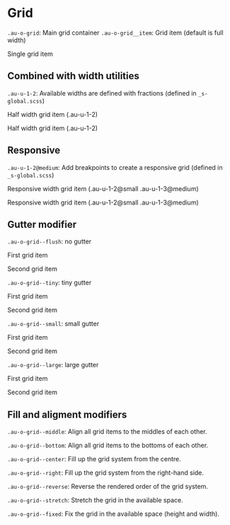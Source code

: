 
<Meta title="Objects/Grid" />

<style>{`
  .sbdocs-p,
  .sbdocs-ul,
  .sbdocs-li,
  .sbdocs-p code {
    font-weight: 400;
    font-size: 1.6rem;
  }

  .sbdocs-a {
    display: inline-flex;
    align-items: center;
    font-family: var(--au-font);
    transition: color var(--au-transition), text-decoration var(--au-transition);
    font-weight: var(--au-regular);
    text-decoration: underline;
    text-decoration-color: var(--au-blue-300);
    color: var(--au-blue-700);
  }

  .sbdocs-a:visited {
    color: var(--au-blue-700);
  }

  .sbdocs-a:hover,
  .sbdocs-a:focus {
    color: var(--au-blue-900);
    text-decoration-color: var(--au-blue-200);
  }

  .sbdocs-a:focus {
    outline: var(--au-outline);
    outline-offset: var(--au-outline-offset);
  }

  code {
    font-family: courier, monospace;
  }

  .os-content {
    background-color: var(--au-gray-100);
  }

  .au-d-component + .au-d-component {
    margin-top: 1rem;
  }

  .au-d-component p {
    margin-top: 0 !important;
    margin-bottom: 0;
  }
`}</style>

# Grid


`.au-o-grid`: Main grid container
`.au-o-grid__item`: Grid item (default is full width)

<div class="au-o-box au-o-box--flush">
  <div class="au-o-grid">
    <div class="au-o-grid__item">
      <div class="au-o-box au-o-box--small au-d-component au-u-text-center">
        <p class="au-u-h4">Single grid item</p>
      </div>
    </div>
  </div>
</div>

## Combined with width utilities

`.au-u-1-2`: Available widths are defined with fractions (defined in `_s-global.scss`)

<div class="au-o-box au-o-box--flush">
  <div class="au-o-grid">
    <div class="au-o-grid__item au-u-1-2">
      <div class="au-o-box au-o-box--small au-d-component au-u-text-center">
        <p class="au-u-h4">Half width grid item (.au-u-1-2)</p>
      </div>
    </div>
    <div class="au-o-grid__item au-u-1-2">
      <div class="au-o-box au-o-box--small au-d-component au-u-text-center">
        <p class="au-u-h4">Half width grid item (.au-u-1-2)</p>
      </div>
    </div>
  </div>
</div>

## Responsive

`.au-u-1-2@medium`: Add breakpoints to create a responsive grid (defined in `_s-global.scss`)

<div class="au-o-box au-o-box--flush">
  <div class="au-o-grid">
    <div class="au-o-grid__item au-u-1-2@small au-u-1-3@medium">
      <div class="au-o-box au-o-box--small au-d-component au-u-text-center">
        <p class="au-u-h5">Responsive width grid item (.au-u-1-2@small .au-u-1-3@medium)</p>
      </div>
    </div>
    <div class="au-o-grid__item au-u-1-2@small au-u-2-3@medium">
      <div class="au-o-box au-o-box--small au-d-component au-u-text-center">
        <p class="au-u-h5">Responsive width grid item (.au-u-1-2@small .au-u-1-3@medium)</p>
      </div>
    </div>
  </div>
</div>

## Gutter modifier

`.au-o-grid--flush`: no gutter

<div class="au-o-box au-o-box--flush">
  <div class="au-o-grid au-o-grid--flush">
    <div class="au-o-grid__item au-u-1-2@small au-u-1-3@medium">
      <div class="au-o-box au-o-box--small au-d-component au-u-text-center">
        <p class="au-u-h5">First grid item</p>
      </div>
    </div>
    <div class="au-o-grid__item au-u-1-2@small au-u-2-3@medium">
      <div class="au-o-box au-o-box--small au-d-component au-u-text-center">
        <p class="au-u-h5">Second grid item</p>
      </div>
    </div>
  </div>
</div>

`.au-o-grid--tiny`: tiny gutter

<div class="au-o-box au-o-box--flush">
  <div class="au-o-grid au-o-grid--tiny">
    <div class="au-o-grid__item au-u-1-2@small au-u-1-3@medium">
      <div class="au-o-box au-o-box--small au-d-component au-u-text-center">
        <p class="au-u-h5">First grid item</p>
      </div>
    </div>
    <div class="au-o-grid__item au-u-1-2@small au-u-2-3@medium">
      <div class="au-o-box au-o-box--small au-d-component au-u-text-center">
        <p class="au-u-h5">Second grid item</p>
      </div>
    </div>
  </div>
</div>

`.au-o-grid--small`: small gutter

<div class="au-o-box au-o-box--flush">
  <div class="au-o-grid au-o-grid--small">
    <div class="au-o-grid__item au-u-1-2@small au-u-1-3@medium">
      <div class="au-o-box au-o-box--small au-d-component au-u-text-center">
        <p class="au-u-h5">First grid item</p>
      </div>
    </div>
    <div class="au-o-grid__item au-u-1-2@small au-u-2-3@medium">
      <div class="au-o-box au-o-box--small au-d-component au-u-text-center">
        <p class="au-u-h5">Second grid item</p>
      </div>
    </div>
  </div>
</div>

`.au-o-grid--large`: large gutter

<div class="au-o-box au-o-box--flush">
  <div class="au-o-grid au-o-grid--large">
    <div class="au-o-grid__item au-u-1-2@small au-u-1-3@medium">
      <div class="au-o-box au-o-box--small au-d-component au-u-text-center">
        <p class="au-u-h5">First grid item</p>
      </div>
    </div>
    <div class="au-o-grid__item au-u-1-2@small au-u-2-3@medium">
      <div class="au-o-box au-o-box--small au-d-component au-u-text-center">
        <p class="au-u-h5">Second grid item</p>
      </div>
    </div>
  </div>
</div>

## Fill and aligment modifiers

`.au-o-grid--middle`: Align all grid items to the middles of each other.

`.au-o-grid--bottom`: Align all grid items to the bottoms of each other.

`.au-o-grid--center`: Fill up the grid system from the centre.

`.au-o-grid--right`:  Fill up the grid system from the right-hand side.

`.au-o-grid--reverse`: Reverse the rendered order of the grid system.

`.au-o-grid--stretch`: Stretch the grid in the available space.

`.au-o-grid--fixed`: Fix the grid in the available space (height and width).
